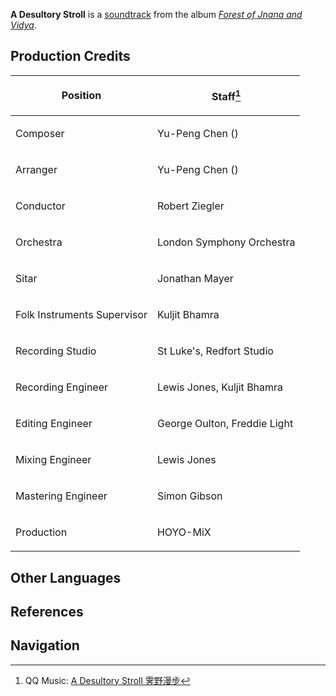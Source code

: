 {{Soundtrack Infobox
|title          =
|image          = Forest of Jnana and Vidya.png
|album          = Forest of Jnana and Vidya
|disc           = 1
|number         = 26
|featured       =
|featured2      =
|featured3      =
|featured_disc  =
|featured_disc2 =
|featured_disc3 =
|youtube_id     = hOOsBFgReDs
|spotify_id     = 0b4Pif3jMINIPQkr1kL5Lt
|played_in      = Dharma Forest
|during         = [[Dharma Forest]], [[Silent Seeker of Knowledge (Domain)|Silent Seeker of Knowledge]]
|domain         = Silent Seeker of Knowledge (Domain)
|previous       = Rustling of Tender Foliage
|next           = Chasing the Reflection
}}
'''A Desultory Stroll''' is a [[soundtrack]] from the album ''[[Forest of Jnana and Vidya]]''.

==Production Credits==
{| class="wikitable" style="text-align:left; height:0.5em"
! Position
! Staff<ref>QQ Music: [https://y.qq.com/n/ryqq/songDetail/003lmmk4485EpH A Desultory Stroll 霁野漫步]</ref>
|-
! Composer
| Yu-Peng Chen ({{zh|陈致逸}})
|-
! Arranger
| Yu-Peng Chen ({{zh|陈致逸}})
|-
! Conductor
| Robert Ziegler
|-
! Orchestra
| London Symphony Orchestra
|-
! Sitar
| Jonathan Mayer
|-
! Folk Instruments Supervisor
| Kuljit Bhamra
|-
! Recording Studio
| St Luke's, Redfort Studio
|-
! Recording Engineer
| Lewis Jones, Kuljit Bhamra
|-
! Editing Engineer
| George Oulton, Freddie Light
|-
! Mixing Engineer
| Lewis Jones
|-
! Mastering Engineer
| Simon Gibson
|-
! Production
| HOYO-MiX
|}
<!--
==Videos==
<gallery hideaddbutton="true" captionalign="center">
</gallery>

==Trivia==
-->
==Other Languages==
{{Other Languages
|en      = A Desultory Stroll
|zhs     = 霁野漫步
|zhs_rm  = Jìyě Mànbù
|zht     = 霽野漫步
|zht_rm  = Jìyě Mànbù
|zh_tl   = A Leisurely Stroll in the After-Rain Wilds
|ja      = そぞろ歩きは晴れやかに
|ja_rm   = Sozoro Aruki wa Hareyaka ni
|ja_tl   = A Stroll on a Sunny Day
|tr      = 
|tr_tl   = 
|it      = 
|it_tl   = 
}}

==References==
{{Reflist}}

==Navigation==
{{Soundtrack Navbox|Forest of Jnana and Vidya}}
